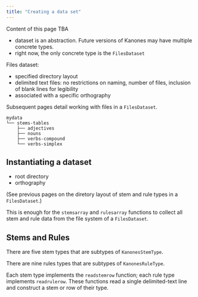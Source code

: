 ```yaml
---
title: "Creating a data set"
---
```



::: {.callout-caution}
Content of this page TBA
:::

- dataset is an abstraction. Future versions of Kanones may have multiple concrete types. 
- right now, the only concrete type is the `FilesDataset`

Files dataset:

- specified directory layout
- delimited text files: no restrictions on naming, number of files, inclusion of blank lines for legibility
- associated with a specific orthography

Subsequent pages detail working with files in a `FilesDataset`.



```
mydata
└── stems-tables
    ├── adjectives
    ├── nouns
    ├── verbs-compound
    └── verbs-simplex
```



## Instantiating a dataset

- root directory
- orthography

(See previous pages on the diretory layout of stem and rule types in a `FilesDataset`.)

This is enough for the `stemsarray` and `rulesarray` functions to collect all stem and rule data from the file system of a `FilesDataset`.

## Stems and Rules

There are five stem types that are subtypes of `KanonesStemType`.

There are nine rules types that are subtypes of `KanonesRuleType`.

Each stem type implements the `readstemrow` function; each rule type implements `readrulerow`.  These functions read a single delimited-text line and construct a stem or row of their type.
